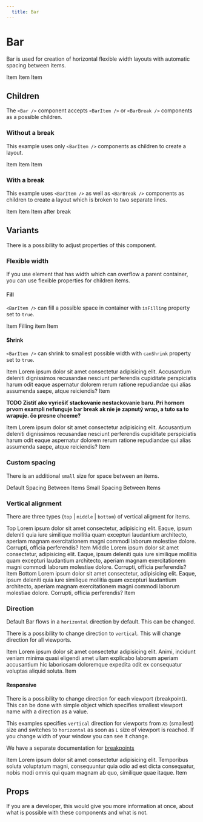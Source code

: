 ```yaml
---
  title: Bar
---
```


# Bar

Bar is used for creation of horizontal flexible width layouts with automatic 
spacing between items.

<Bar>
  <BarItem>
    <Rectangle>Item</Rectangle>
  </BarItem>
  <BarItem>
    <Rectangle>Item</Rectangle>
  </BarItem>
  <BarItem>
    <Rectangle>Item</Rectangle>
  </BarItem>
</Bar>

## Children

The `<Bar />` component accepts `<BarItem />` or `<BarBreak />` components as 
a possible children.

### Without a break

This example uses only `<BarItem />` components as children to create a layout.

<Preview>
  <Bar>
    <BarItem>
      <Rectangle>Item</Rectangle>
    </BarItem>
    <BarItem>
      <Rectangle>Item</Rectangle>
    </BarItem>
    <BarItem>
      <Rectangle>Item</Rectangle>
    </BarItem>
  </Bar>
</Preview>

### With a break

This example uses `<BarItem />` as well as `<BarBreak />` components as children 
to create a layout which is broken to two separate lines.

<Preview>
  <Bar>
    <BarItem>
      <Rectangle>Item</Rectangle>
    </BarItem>
    <BarItem>
      <Rectangle>Item</Rectangle>
    </BarItem>
    <BarBreak />
    <BarItem>
      <Rectangle>Item after break</Rectangle>
    </BarItem>
  </Bar>
</Preview>

## Variants

There is a possibility to adjust properties of this component.

### Flexible width

If you use element that has width which can overflow a parent container, you 
can use flexible properties for children items. 

#### Fill

`<BarItem />` can fill a possible space in container with `isFilling` property set to `true`.

<Preview>
  <Bar>
    <BarItem>
      <Rectangle>Item</Rectangle>
    </BarItem>
    <BarItem isFilling>
      <Rectangle>Filling item</Rectangle>
    </BarItem>
    <BarItem>
      <Rectangle>Item</Rectangle>
    </BarItem>
  </Bar>
</Preview>

#### Shrink

`<BarItem />` can shrink to smallest possible width with `canShrink` property set to `true`.

<Preview>
  <Bar>
    <BarItem>
      <Rectangle>Item</Rectangle>
    </BarItem>
    <BarItem>
      <Rectangle>
        Lorem ipsum dolor sit amet consectetur adipisicing elit. Accusantium
        deleniti dignissimos recusandae nesciunt perferendis cupiditate
        perspiciatis harum odit eaque aspernatur dolorem rerum ratione
        repudiandae qui alias assumenda saepe, atque reiciendis?
      </Rectangle>
    </BarItem>
    <BarItem>
      <Rectangle>Item</Rectangle>
    </BarItem>
  </Bar>
</Preview>

<strong>TODO Zistiť ako vyriešiť stackovanie nestackovanie baru. Pri hornom prvom exampli nefunguje bar break ak nie je zapnutý wrap, a tuto sa to wrapuje. čo presne chceme?</strong>

<Preview>
  <Bar>
    <BarItem>
      <Rectangle>Item</Rectangle>
    </BarItem>
    <BarItem canShrink>
      <Rectangle>
        Lorem ipsum dolor sit amet consectetur adipisicing elit. Accusantium
        deleniti dignissimos recusandae nesciunt perferendis cupiditate
        perspiciatis harum odit eaque aspernatur dolorem rerum ratione
        repudiandae qui alias assumenda saepe, atque reiciendis?
      </Rectangle>
    </BarItem>
    <BarItem>
      <Rectangle>Item</Rectangle>
    </BarItem>
  </Bar>
</Preview>

### Custom spacing

There is an additional `small` size for space between an items.

<Preview>
  <Bar>
    <BarItem>
      <Rectangle>Default</Rectangle>
    </BarItem>
    <BarItem>
      <Rectangle>Spacing</Rectangle>
    </BarItem>
    <BarItem>
      <Rectangle>Between</Rectangle>
    </BarItem>
    <BarItem>
      <Rectangle>Items</Rectangle>
    </BarItem>
  </Bar>
  <Bar space="small">
    <BarItem>
      <Rectangle>Small</Rectangle>
    </BarItem>
    <BarItem>
      <Rectangle>Spacing</Rectangle>
    </BarItem>
    <BarItem>
      <Rectangle>Between</Rectangle>
    </BarItem>
    <BarItem>
      <Rectangle>Items</Rectangle>
    </BarItem>
  </Bar>
</Preview>

### Vertical alignment

There are three types (`top` | `middle` | `bottom`) of vertical aligment for items. 

<Preview>
  <Bar align="top">
    <BarItem>
      <Rectangle>Top</Rectangle>
    </BarItem>
    <BarItem isFilling>
      <Rectangle>
        Lorem ipsum dolor sit amet consectetur, adipisicing elit. Eaque, ipsum
        deleniti quia iure similique mollitia quam excepturi laudantium
        architecto, aperiam magnam exercitationem magni commodi laborum
        molestiae dolore. Corrupti, officia perferendis?
      </Rectangle>
    </BarItem>
    <BarItem>
      <Rectangle>Item</Rectangle>
    </BarItem>
  </Bar>
  <Bar align="middle">
    <BarItem>
      <Rectangle>Middle</Rectangle>
    </BarItem>
    <BarItem isFilling>
      <Rectangle>
        Lorem ipsum dolor sit amet consectetur, adipisicing elit. Eaque, ipsum
        deleniti quia iure similique mollitia quam excepturi laudantium
        architecto, aperiam magnam exercitationem magni commodi laborum
        molestiae dolore. Corrupti, officia perferendis?
      </Rectangle>
    </BarItem>
    <BarItem>
      <Rectangle>Item</Rectangle>
    </BarItem>
  </Bar>
  <Bar align="bottom">
    <BarItem>
      <Rectangle>Bottom</Rectangle>
    </BarItem>
    <BarItem isFilling>
      <Rectangle>
        Lorem ipsum dolor sit amet consectetur, adipisicing elit. Eaque, ipsum
        deleniti quia iure similique mollitia quam excepturi laudantium
        architecto, aperiam magnam exercitationem magni commodi laborum
        molestiae dolore. Corrupti, officia perferendis?
      </Rectangle>
    </BarItem>
    <BarItem>
      <Rectangle>Item</Rectangle>
    </BarItem>
  </Bar>
</Preview>

### Direction

Default Bar flows in a `horizontal` direction by default. This can be changed.

There is a possibility to change direction to `vertical`. This will change 
direction for all viewports. 

<Preview>
  <Bar direction="vertical">
    <BarItem>
      <Rectangle>Item</Rectangle>
    </BarItem>
    <BarItem isFilling>
      <Rectangle tag="p">
        Lorem ipsum dolor sit amet consectetur adipisicing elit. Animi,
        incidunt veniam minima quasi eligendi amet ullam explicabo laborum
        aperiam accusantium hic laboriosam doloremque expedita odit ex
        consequatur voluptas aliquid soluta.
      </Rectangle>
    </BarItem>
    <BarItem>
      <Rectangle>Item</Rectangle>
    </BarItem>
  </Bar>
</Preview>

#### Responsive

There is a possibility to change direction for each viewport (breakpoint). 
This can be done with simple object which specifies smallest viewport name with 
a direction as a value.

This examples specifies `vertical` direction for viewports from `XS` (smallest) 
size and switches to `horizontal` as soon as `L` size of viewport is reached. If 
you change width of your window you can see it change.

We have a separate documentation for [breakpoints](/utilities/breakpoints)

<Preview>
  <Bar direction={{ xs: "vertical", l: "horizontal" }}>
    <BarItem>
      <Rectangle>Item</Rectangle>
    </BarItem>
    <BarItem isFilling>
      <Rectangle>
        Lorem ipsum dolor sit amet consectetur adipisicing elit. Temporibus
        soluta voluptatum magni, consequuntur quia odio ad est dicta
        consequatur, nobis modi omnis qui quam magnam ab quo, similique quae
        itaque.
      </Rectangle>
    </BarItem>
    <BarItem>
      <Rectangle>Item</Rectangle>
    </BarItem>
  </Bar>
</Preview>

## Props

If you are a developer, this would give you more information at once, about what 
is possible with these components and what is not.

<Props component={bar} />
<Props component={baritem} />
<Props component={barbreak} />
